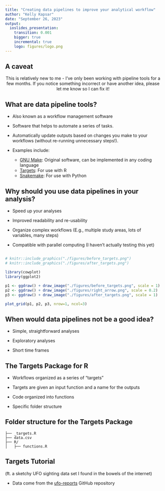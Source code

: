 ```yaml
---
title: "Creating data pipelines to improve your analytical workflow"
author: "Kelly Kapsar"
date: "September 26, 2023"
output:
  ioslides_presentation:
    transition: 0.001
    bigger: true
    incremental: true
    logo: figures/logo.png 
---
```

<!-- To render the lecture in Rmarkdown, enter the command below in the R console -->
<!-- rmarkdown::render("lecture20.Rmd") -->

## A caveat

<center>
This is relatively new to me - I've only been working with pipeline tools for a few months. If you notice something incorrect or have another idea, please let me know so I can fix it!
</center>

## What are data pipeline tools? {.build}

- Also known as a workflow management software 

- Software that helps to automate a series of tasks. 

- Automatically update outputs based on changes you make to your workflows (without re-running unnecessary steps!).

- Examples include: 
  + [GNU Make](https://www.gnu.org/software/make/): Original software, can be implemented in any coding language
  + [Targets](https://github.com/ropensci/targets): For use with R
  + [Snakemake](https://github.com/snakemake/snakemake): For use with Python


## Why should you use data pipelines in your analysis? {.build}

- Speed up your analyses 

- Improved readability and re-usability

- Organize complex workflows (E.g., multiple study areas, lots of variables, many steps)

- Compatible with parallel computing (I haven't actually testing this yet)

## 

```r
# knitr::include_graphics("./figures/before_targets.png")
# knitr::include_graphics("./figures/after_targets.png")

library(cowplot)
library(ggplot2)

p1 <- ggdraw() + draw_image("./figures/before_targets.png", scale = 1)
p2 <- ggdraw() + draw_image("./figures/right_arrow.png", scale = 0.2)
p3 <- ggdraw() + draw_image("./figures/after_targets.png", scale = 1)

plot_grid(p1, p2, p3, nrow=1, ncol=3)

``` 

## When would data pipelines not be a good idea? {.build}

- Simple, straightforward analyses 

- Exploratory analyses

- Short time frames


## The Targets Package for R {.build}

- Workflows organized as a series of "targets"

- Targets are given an input function and a name for the outputs 

- Code organized into functions 

- Specific folder structure 

## Folder structure for the Targets Package
```{}
├── _targets.R
├── data.csv
├── R/
│   ├── functions.R
```

## Targets Tutorial 

(ft. a sketchy UFO sighting data set I found in the bowels of the internet)

- Data come from the [ufo-reports](https://github.com/planetsig/ufo-reports) GitHub repository


